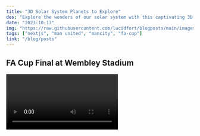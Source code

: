 ```yaml
---
title: "3D Solar System Planets to Explore"
des: "Explore the wonders of our solar system with this captivating 3D simulation of the planets using Three.js."
date: "2023-10-17"
img: "https://raw.githubusercontent.com/lucidfort/blogposts/main/images/barblonz.jpg"
tags: ["nextjs", "man united", "mancity", "fa-cup"]
link: "/blog/posts"
---
```


## FA Cup Final at Wembley Stadium

<Video id="k6cjKPFXGt8" />

Manchester United defeated Manchester City on Saturday, 25th of May 2024. They emerged as winners after a 2-1 victory, making them the cup winners. Hurray🎉

<CustomImage
  src="https://raw.githubusercontent.com/lucidfort/blogposts/main/images/profile-photo.jpg"
  alt="My Name is Lawrence"
  priority
/>

